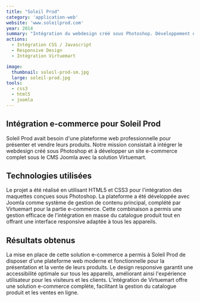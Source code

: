 ```yaml
---
title: "Soleil Prod"
category: 'application-web'
website: 'www.soleilprod.com'
year: 2014
summary: "Intégration du webdesign créé sous Photoshop. Développement et intégration sous le CMS Joomla avec la solution e-commerce Virtuemart pour la gestion en masse de l'intégration du catalogue produit."
actions:
  - Intégration CSS / Javascript
  - Responsive Design
  - Intégration Virtuemart

image:
  thumbnail: soleil-prod-sm.jpg
  large: soleil-prod.jpg
tools:
  - css3
  - html5
  - joomla
---
```


## Intégration e-commerce pour Soleil Prod

Soleil Prod avait besoin d'une plateforme web professionnelle pour présenter et vendre leurs produits. Notre mission consistait à intégrer le webdesign créé sous Photoshop et à développer un site e-commerce complet sous le CMS Joomla avec la solution Virtuemart.

## Technologies utilisées

Le projet a été réalisé en utilisant HTML5 et CSS3 pour l'intégration des maquettes conçues sous Photoshop. La plateforme a été développée avec Joomla comme système de gestion de contenu principal, complété par Virtuemart pour la partie e-commerce. Cette combinaison a permis une gestion efficace de l'intégration en masse du catalogue produit tout en offrant une interface responsive adaptée à tous les appareils.

## Résultats obtenus

La mise en place de cette solution e-commerce a permis à Soleil Prod de disposer d'une plateforme web moderne et fonctionnelle pour la présentation et la vente de leurs produits. Le design responsive garantit une accessibilité optimale sur tous les appareils, améliorant ainsi l'expérience utilisateur pour les visiteurs et les clients. L'intégration de Virtuemart offre une solution e-commerce complète, facilitant la gestion du catalogue produit et les ventes en ligne.
